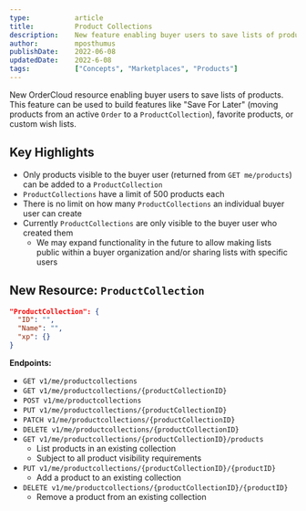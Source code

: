 ```yaml
---
type:           article
title:          Product Collections
description:    New feature enabling buyer users to save lists of products.
author:         mposthumus
publishDate:    2022-06-08
updatedDate:    2022-6-08   
tags:           ["Concepts", "Marketplaces", "Products"]
---
```


New OrderCloud resource enabling buyer users to save lists of products. This feature can be used to build features like "Save For Later" (moving products from an active `Order` to a `ProductCollection`), favorite products, or custom wish lists.

## Key Highlights
- Only products visible to the buyer user (returned from `GET me/products`) can be added to a `ProductCollection`
- `ProductCollections` have a limit of 500 products each
- There is no limit on how many `ProductCollections` an individual buyer user can create
- Currently `ProductCollections` are only visible to the buyer user who created them
   - We may expand functionality in the future to allow making lists public within a buyer organization and/or sharing lists with specific users

## New Resource: `ProductCollection`

```json
"ProductCollection": {
  "ID": "",
  "Name": "",
  "xp": {}
}
```

**Endpoints:**
- `GET v1/me/productcollections`
- `GET v1/me/productcollections/{productCollectionID}`
- `POST v1/me/productcollections`
- `PUT v1/me/productcollections/{productCollectionID}`
- `PATCH v1/me/productcollections/{productCollectionID}`
- `DELETE v1/me/productcollections/{productCollectionID}`
- `GET v1/me/productcollections/{productCollectionID}/products`
   - List products in an existing collection
   - Subject to all <Link to="/knowledge-base/product-visibility">product visibility requirements</Link> 
- `PUT v1/me/productcollections/{productCollectionID}/{productID}`
   - Add a product to an existing collection
- `DELETE v1/me/productcollections/{productCollectionID}/{productID}`
   - Remove a product from an existing collection
